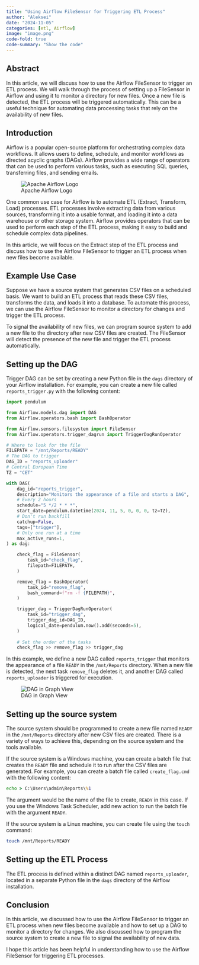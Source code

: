 ```yaml
---
title: "Using Airflow FileSensor for Triggering ETL Process"
author: "Aleksei"
date: "2024-11-05"
categories: [etl, Airflow]
image: "image.png"
code-fold: true
code-summary: "Show the code"
---
```


## Abstract

In this article, we will discuss how to use the Airflow FileSensor to
trigger an ETL process. We will walk through the process of setting up a
FileSensor in Airflow and using it to monitor a directory for new files.
Once a new file is detected, the ETL process will be triggered
automatically. This can be a useful technique for automating data
processing tasks that rely on the availability of new files.

## Introduction

Airflow is a popular open-source platform for orchestrating complex data
workflows. It allows users to define, schedule, and monitor workflows as
directed acyclic graphs (DAGs). Airflow provides a wide range of
operators that can be used to perform various tasks, such as executing
SQL queries, transferring files, and sending emails.

![Apache Airflow Logo](AirflowLogo.png){fig-alt="Apache Airflow Logo"}

One common use case for Airflow is to automate ETL (Extract, Transform,
Load) processes. ETL processes involve extracting data from various
sources, transforming it into a usable format, and loading it into a
data warehouse or other storage system. Airflow provides operators that
can be used to perform each step of the ETL process, making it easy to
build and schedule complex data pipelines.

In this article, we will focus on the Extract step of the ETL process
and discuss how to use the Airflow FileSensor to trigger an ETL process
when new files become available.

## Example Use Case

Suppose we have a source system that generates CSV files on a scheduled
basis. We want to build an ETL process that reads these CSV files,
transforms the data, and loads it into a database. To automate this
process, we can use the Airflow FileSensor to monitor a directory for
changes and trigger the ETL process.

To signal the availability of new files, we can program source system to
add a new file to the directory after new CSV files are created. The
FileSensor will detect the presence of the new file and trigger the ETL
process automatically.

## Setting up the DAG

Trigger DAG can be set by creating a new Python file in the `dags`
directory of your Airflow installation. For example, you can create a
new file called `reports_trigger.py` with the following content:

``` python
import pendulum

from Airflow.models.dag import DAG
from Airflow.operators.bash import BashOperator

from Airflow.sensors.filesystem import FileSensor
from Airflow.operators.trigger_dagrun import TriggerDagRunOperator

# Where to look for the file
FILEPATH = "/mnt/Reports/READY"
# The DAG to trigger
DAG_ID = "reports_uploader"
# Central European Time
TZ = "CET"

with DAG(
    dag_id="reports_trigger",
    description="Monitors the appearance of a file and starts a DAG",
    # Every 2 hours
    schedule="5 */2 * * *",
    start_date=pendulum.datetime(2024, 11, 5, 0, 0, 0, tz=TZ),
    # Don't run backfill
    catchup=False,
    tags=["trigger"],
    # Only one run at a time
    max_active_runs=1,
) as dag:

    check_flag = FileSensor(
        task_id="check_flag",
        filepath=FILEPATH,
    )

    remove_flag = BashOperator(
        task_id="remove_flag",
        bash_command=f"rm -f {FILEPATH}",
    )

    trigger_dag = TriggerDagRunOperator(
        task_id="trigger_dag",
        trigger_dag_id=DAG_ID,
        logical_date=pendulum.now().add(seconds=5),
    )
    
    # Set the order of the tasks
    check_flag >> remove_flag >> trigger_dag
```

In this example, we define a new DAG called `reports_trigger` that
monitors the appearance of a file `READY` in the `/mnt/Reports`
directory. When a new file is detected, the next task `remove_flag`
deletes it, and another DAG called `reports_uploader` is triggered for
execution.

![DAG in Graph View](GraphView.png){fig-alt="DAG in Graph View"}

## Setting up the source system

The source system should be programmed to create a new file named
`READY` in the `/mnt/Reports` directory after new CSV files are created.
There is a variety of ways to achieve this, depending on the source
system and the tools available.

If the source system is a Windows machine, you can create a batch file
that creates the `READY` file and schedule it to run after the CSV files
are generated. For example, you can create a batch file called
`create_flag.cmd` with the following content:

``` cmd
echo > C:\Users\admin\Reports\%1
```

The argument would be the name of the file to create, `READY` in this
case. If you use the Windows Task Scheduler, add new action to run the
batch file with the argument `READY`.

If the source system is a Linux machine, you can create file using the
`touch` command:

``` bash
touch /mnt/Reports/READY
```

## Setting up the ETL Process

The ETL process is defined within a distinct DAG named
`reports_uploader`, located in a separate Python file in the `dags`
directory of the Airflow installation.

## Conclusion

In this article, we discussed how to use the Airflow FileSensor to
trigger an ETL process when new files become available and how to set up
a DAG to monitor a directory for changes. We also discussed how to
program the source system to create a new file to signal the
availability of new data.

I hope this article has been helpful in understanding how to use the
Airflow FileSensor for triggering ETL processes.
